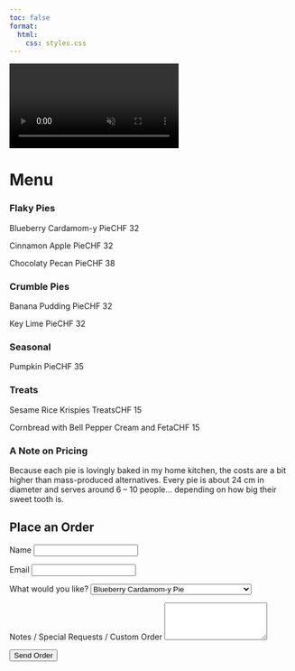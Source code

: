```yaml
---
toc: false
format: 
  html:
    css: styles.css
---
```


<div class="background-video-container">
  <video autoplay loop muted playsinline>
    <source src="Backgroundrotating.mp4" type="video/mp4">
    Your browser does not support the video tag.
  </video>
</div>
<div class="spacer-small"></div>

# Menu

<div class="menu-list">

  <h3>Flaky Pies</h3>
  <p><span class="item">Blueberry Cardamom-y Pie</span><span class="dots"></span><span class="price">CHF 32</span></p>
  <p><span class="item">Cinnamon Apple Pie</span><span class="dots"></span><span class="price">CHF 32</span></p>
  <p><span class="item">Chocolaty Pecan Pie</span><span class="dots"></span><span class="price">CHF 38</span></p>

  <h3>Crumble Pies</h3>
  <p><span class="item">Banana Pudding Pie</span><span class="dots"></span><span class="price">CHF 32</span></p>
  <p><span class="item">Key Lime Pie</span><span class="dots"></span><span class="price">CHF 32</span></p>

  <h3>Seasonal</h3>
  <p><span class="item">Pumpkin Pie</span><span class="dots"></span><span class="price">CHF 35</span></p>

  <h3>Treats</h3>
  <p><span class="item">Sesame Rice Krispies Treats</span><span class="dots"></span><span class="price">CHF 15</span></p>
  <p><span class="item">Cornbread with Bell Pepper Cream and Feta</span><span class="dots"></span><span class="price">CHF 15</span></p>

</div>


### A Note on Pricing

Because each pie is lovingly baked in my home kitchen, the costs are a bit higher than mass-produced alternatives. Every pie is about 24 cm in diameter and serves around 6 – 10 people… depending on how big their sweet tooth is.


<section id="order">
  <h1>Place an Order</h1>
  <form action="https://formsubmit.co/marianna.rosso3@gmail.com" method="POST">
    
    <!-- Basic info -->
    <label for="name">Name</label>
    <input type="text" id="name" name="name" required>

    <label for="email">Email</label>
    <input type="email" id="email" name="email" required>

    <!-- Order details -->
    <label for="product">What would you like?</label>
    <select id="product" name="product" required>
      <option value="Blueberry Cardamom-y Pie">Blueberry Cardamom-y Pie</option>
      <option value="Cinnamon Apple Pie with Crumble Topping">Cinnamon Apple Pie with Crumble Topping</option>
      <option value="Salted Maple Pecan Pie">Salted Maple Pecan Pie</option>
      <option value="Banana Pudding Pie">Banana Pudding Pie</option>
      <option value="Key Lime Pie">Key Lime Pie</option>
      <option value="Pumpkin Pie">Pumpkin Pie</option>
      <option value="Sesame Rice Krispies Treats">Sesame Rice Krispies Treats</option>
      <option value="Cornbread with Bell Pepper Cream and Feta">Cornbread with Bell Pepper Cream and Feta</option>
      <option value="Custom Order">Custom Order</option>
    </select>


    <label for="message">Notes / Special Requests / Custom Order</label>
    <textarea id="message" name="message" rows="4"></textarea>

    <!-- FormSubmit settings -->
    <input type="hidden" name="_subject" value="New Pie Order!">
    <input type="hidden" name="_captcha" value="false">

    <button type="submit">Send Order</button>
  </form>
</section>
